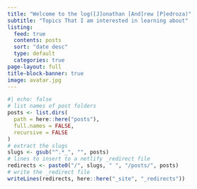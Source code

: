 ```yaml
---
title: "Welcome to the log([J]onathan [And]rew [P]edroza)"
subtitle: "Topics That I am interested in learning about"
listing:
  feed: true
  contents: posts
  sort: "date desc"
  type: default
  categories: true
page-layout: full
title-block-banner: true
image: avatar.jpg
---
```


```r
#| echo: false
# list names of post folders
posts <- list.dirs(
  path = here::here("posts"),
  full.names = FALSE,
  recursive = FALSE
)
# extract the slugs
slugs <- gsub("^.*_", "", posts)
# lines to insert to a netlify _redirect file
redirects <- paste0("/", slugs, " ", "/posts/", posts)
# write the _redirect file
writeLines(redirects, here::here("_site", "_redirects"))
```